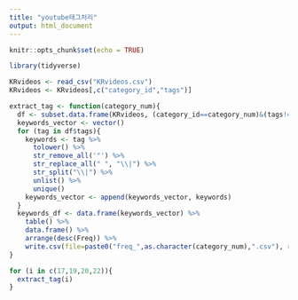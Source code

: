 ```yaml
---
title: "youtube태그처리"
output: html_document
---
```


```r
knitr::opts_chunk$set(echo = TRUE)
```
```r
library(tidyverse)

KRvideos <- read_csv("KRvideos.csv")
KRvideos <- KRvideos[,c("category_id","tags")]

extract_tag <- function(category_num){
  df <- subset.data.frame(KRvideos, (category_id==category_num)&(tags!='[none]'))
  keywords_vector <- vector()
  for (tag in df$tags){
    keywords <- tag %>%
      tolower() %>%
      str_remove_all('"') %>%
      str_replace_all(" ", "\\|") %>%
      str_split("\\|") %>%
      unlist() %>%
      unique()
    keywords_vector <- append(keywords_vector, keywords)
  }
  keywords_df <- data.frame(keywords_vector) %>%
    table() %>%
    data.frame() %>%
    arrange(desc(Freq)) %>%
    write.csv(file=paste0("freq_",as.character(category_num),".csv"), row.names=FALSE, fileEncoding="UTF-8")
}

for (i in c(17,19,20,22)){
  extract_tag(i)
}
```